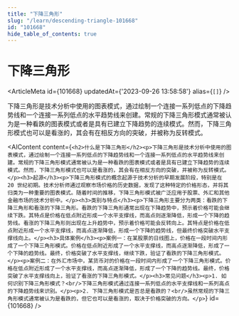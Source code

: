 ```yaml
---
title: "下降三角形"
slug: "/learn/descending-triangle-101668"
id: "101668"
hide_table_of_contents: true
---
```



# 下降三角形

<ArticleMeta id={101668} updatedAt={'2023-09-26 13:58:58'} alias={`[]`} />
<div className='border-solid border-b border-t-0 my-4 border-[var(--ifm-color-gray-300)]' />

下降三角形是技术分析中使用的图表模式，通过绘制一个连接一系列低点的下降趋势线和一个连接一系列低点的水平趋势线来创建。常规的下降三角形模式通常被认为是一种看跌的图表模式或者是具有已建立下降趋势的连续模式。然而，下降三角形模式也可以是看涨的，其会有在相反方向的突破，并被称为反转模式。

<AIContent content={`<h2>什么是下降三角形</h2><p>下降三角形是技术分析中使用的图表模式，通过绘制一个连接一系列低点的下降趋势线和一个连接一系列低点的水平趋势线来创建。常规的下降三角形模式通常被认为是一种看跌的图表模式或者是具有已建立下降趋势的连续模式。然而，下降三角形模式也可以是看涨的，其会有在相反方向的突破，并被称为反转模式。</p><h3>起源</h3><p>下降三角形模式的概念起源于技术分析的早期发展阶段，特别是在 20 世纪初期。技术分析师通过观察市场价格的历史数据，发现了这种特定的价格形态，并将其归类为一种重要的图表模式。随着时间的推移，下降三角形模式被广泛应用于股票、外汇和其他金融市场的技术分析中。</p><h3>类别与特点</h3><p>下降三角形主要分为两类：看跌的下降三角形和看涨的下降三角形。看跌的下降三角形通常出现在下降趋势中，预示着价格可能会继续下跌。其特点是价格在低点附近形成一个水平支撑线，而高点则逐渐降低，形成一个下降的趋势线。看涨的下降三角形则出现在上升趋势中，预示着价格可能会反转向上。其特点是价格在低点附近形成一个水平支撑线，而高点逐渐降低，形成一个下降的趋势线，但最终价格突破水平支撑线向上。</p><h3>具体案例</h3><p>案例一：在某股票的日线图上，价格在一段时间内形成了一个下降三角形模式。价格在低点附近形成了一个水平支撑线，而高点逐渐降低，形成了一个下降的趋势线。最终，价格突破了水平支撑线，继续下跌，验证了看跌的下降三角形模式。</p><p>案例二：在外汇市场中，某货币对的价格在一段时间内形成了一个下降三角形模式。价格在低点附近形成了一个水平支撑线，而高点逐渐降低，形成了一个下降的趋势线。最终，价格突破了水平支撑线向上，验证了看涨的下降三角形模式。</p><h3>常见问题</h3><p>1. 如何识别下降三角形模式？<br/>下降三角形模式通过连接一系列低点的水平支撑线和一系列高点的下降趋势线来识别。</p><p>2. 下降三角形模式是否总是看跌的？<br/>虽然常规的下降三角形模式通常被认为是看跌的，但它也可以是看涨的，取决于价格突破的方向。</p>`} id={101668} />
